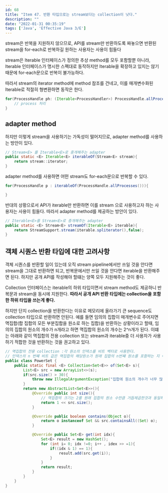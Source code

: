 ```yaml
---
id: 68
title: "Item 47. 반환 타입으로는 stream보다는 collection이 낫다."
description: ""
date: "2022-01-31 00:35:19"
tags: ['Java', 'Effective Java 3/E']
---
```

stream은 반복을 지원하지 않으므로, API를 stream만 반환하도록 짜놓으면 반환된 stream을 for-each로 반복하길 원하는 사용자는 사용이 힘들다

stream은 Iterable 인터페이스가 정의한 추상 method를 모두 포함할뿐 아니라, Iterable 인터페이스가 명시한 스펙대로 동작하지만 Iterable을 확장하고 있지는 않기 때문에 for-each문으로 반복이 불가능하다. 

따라서 stream의 iterator method에 method 참조를 건네고, 이를 매개변수화된 Iterable로 적절히 형변환하면 동작은 한다.

```java
for(ProcessHandle ph: (Iterable<ProcessHandler>) ProcessHandle.allProcesses()::iterator){
    // process 처리 
}
```
## adapter method 

하지만 이렇게 stream을 사용하기는 가독성이 떨어지므로, adapter method를 사용하는 방안이 있다. 

```java
// Stream<E> 를 Iterable<E>로 중개해주는 adapter 
public static <E> Iterable<E> iterableOf(Stream<E> stream){
    return stream::iterator;
}
```

adapter method를 사용하면 어떤 stream도 for-each문으로 반복할 수 있다.

```java
for(ProcessHandle p : iterableOf(ProcessHandle.allProcesses())){

}
```

반대의 상황으로서 API가 iterable만 반환하면 이를 stream 으로 사용하고자 하는 사용자는 사용이 힘들다. 따라서 adapter method를 제공하는 방안이 있다.

```java
// Iterable<E>를 Stream<E>로 중개해주는 adapter 
public static <E> Stream<E> streamOf(Iterable<E> iterable){
    return StreamSupport.stream(iterable.spliterator(),false);
}
```


## 객체 시퀀스 반환 타입에 대한 고려사항 

객체 시퀀스를 반환할 일이 있는데 오직 stream pipeline에서만 쓰일 것을 안다면 stream을 그대로 반환하면 되고, 반복문에서만 쓰일 것을 안다면 iterable을 반환해주면 된다. 하지만 공개 API를 작성해야 할떄는 양쪽 모두 지원해주는 것이 좋다.

Collection 인터페이스는 iterable의 하위 타입이면서 stream method도 제공하니 반복문과 stream을 동시에 지원한다. <strong> 따라서 공개 API 반환 타입에는 collection을 포함한 하위 타입을 쓰는게 좋다.  </strong>

하지만 단지 collection을 반환한다는 이유로 메모리에 올라가기 큰 sequence도 collection 타입으로 반환하면 안된다. 
예를 들면 임의의 집합이 매개변수로 주어지면 멱집합(합 집합의 모든 부분집합을 원소로 하는 집합)을 반환하는 상황이라고 할때, 임의의 집합의 원소의 개수가 n개라고 하면 멱집합의 원소의 개수는 2^n개가 된다. 이떄는 아래와 같이 멱집합의 전용 collection 또는 stream과 iterable중 더 사용자가 사용하기 적합한 것을 반환하는 것을 권고하고 있다. 

```java
// 멱집합의 전용 collection :각 원소의 인덱스를 비트 벡터로 사용한다.
// 인덱스의 n 번쨰 비트 값은 멱집합의 해당원소가 원래 집합의 n번쨰 원소를 포함하는 지 여부를 알려준다. 
public class PowerSet {
    public static final <E> Collection<Set<E>> of(Set<E> s){
        List<E> src = new ArrayList<>(s);
        if(src.size() > 30){
            throw new IllegalArgumentException("집합에 원소의 개수가 너무 많습니다.(최대 30개) : " +s);
        }
        return new AbstractList<Set<E>>(){
            @Override public int size(){
                // 멱집합의 크기는 2를 원래 집합의 원소 수만큼 거듭제곱한것과 동일하기 떄문임.
                return 1 << src.size();
            }

            @Override public boolean contains(Object o){
                return o instanceof Set && src.containsAll((Set) o);
            }

            @Override public Set<E> get(int idx){
                Set<E> result = new HashSet();
                for (int i= 0; idx !=0; i++ , idex >> =1){
                    if((idx & 1) == 1){
                        result.add(src.get(i));
                    } 
                }
                return result;
            }
        }
    } 
}
```